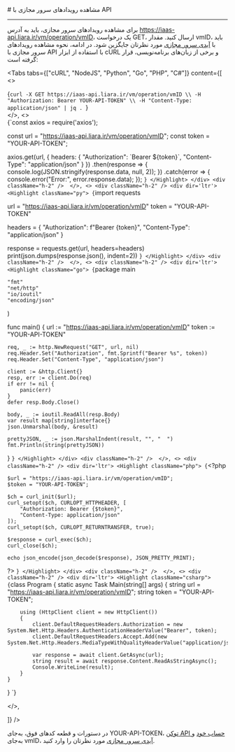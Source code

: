 

<Layout>
<Head>
<title>مستندات مشاهده رویدادهای سرور مجازی با API - لیارا</title>
<meta property="og:title" content="مستندات خدمات رایانش ابری لیارا" />
<meta property="og:description" content="مستندات مربوط به نحوه مشاهده رویدادهای سرور مجازی با API در سرور مجازی ابری در لیارا"  />
</Head>
# مشاهده رویدادهای سرور مجازی با API
<hr className="mb-2" />

برای مشاهده رویدادهای سرور مجازی، باید به آدرس <Important>https://iaas-api.liara.ir/vm/operation/vmID</Important>، یک درخواست <Important>GET</Important>، ارسال کنید. مقدار <Important>vmID</Important>، باید با <a href="/iaas/details/vm-id/" className="text-[#2196f3]">آیدی سرور مجازی</a> مورد نظرتان جایگزین شود.
در ادامه، نحوه مشاهده رویدادهای سرور مجازی با API با استفاده از ابزار <Important>cURL</Important> و برخی از زبان‌های برنامه‌نویسی، قرار گرفته است:

<Tabs 
  tabs={["cURL", "NodeJS", "Python", "Go", "PHP", "C#"]} 
  content={[
  <>
    <div className="h-2" />
    <div dir='ltr'>
        <Highlight className="bash">
            {`curl -X GET https://iaas-api.liara.ir/vm/operation/vmID \\
  -H "Authorization: Bearer YOUR-API-TOKEN" \\
  -H "Content-Type: application/json" | jq .
`}
        </Highlight>
    </div>
    <div className="h-2" /> 
  </>,
  <>
    <div className="h-2" />
    <div dir='ltr'>
        <Highlight className="js">
            {`const axios = require('axios');

const url = "https://iaas-api.liara.ir/vm/operation/vmID";
const token = "YOUR-API-TOKEN";

axios.get(url, {
    headers: {
        "Authorization": \`Bearer \${token}\`,
        "Content-Type": "application/json"
    }
})
.then(response => {
    console.log(JSON.stringify(response.data, null, 2)); 
})
.catch(error => {
    console.error("Error:", error.response.data);
});
`}
        </Highlight>
    </div>
    <div className="h-2" /> 
  </>,
  <>
    <div className="h-2" />
    <div dir='ltr'>
        <Highlight className="py">
            {`import requests

url = "https://iaas-api.liara.ir/vm/operation/vmID"
token = "YOUR-API-TOKEN"

headers = {
    "Authorization": f"Bearer {token}",
    "Content-Type": "application/json"
}

response = requests.get(url, headers=headers)
print(json.dumps(response.json(), indent=2))
`}
        </Highlight>
    </div>
    <div className="h-2" /> 
  </>,
  <>
    <div className="h-2" />
    <div dir='ltr'>
        <Highlight className="go">
            {`package main

    "fmt"
    "net/http"
    "io/ioutil"
    "encoding/json"
)

func main() {
    url := "https://iaas-api.liara.ir/vm/operation/vmID"
    token := "YOUR-API-TOKEN"

    req, _ := http.NewRequest("GET", url, nil)
    req.Header.Set("Authorization", fmt.Sprintf("Bearer %s", token))
    req.Header.Set("Content-Type", "application/json")

    client := &http.Client{}
    resp, err := client.Do(req)
    if err != nil {
        panic(err)
    }
    defer resp.Body.Close()

    body, _ := ioutil.ReadAll(resp.Body)
    var result map[string]interface{}
    json.Unmarshal(body, &result)

    prettyJSON, _ := json.MarshalIndent(result, "", "  ")
    fmt.Println(string(prettyJSON)) 
}
`}
        </Highlight>
    </div>
    <div className="h-2" /> 
  </>,
  <>
    <div className="h-2" />
    <div dir='ltr'>
        <Highlight className="php">
            {`<?php

    $url = "https://iaas-api.liara.ir/vm/operation/vmID";
    $token = "YOUR-API-TOKEN";

    $ch = curl_init($url);
    curl_setopt($ch, CURLOPT_HTTPHEADER, [
        "Authorization: Bearer {$token}",
        "Content-Type: application/json"
    ]);
    curl_setopt($ch, CURLOPT_RETURNTRANSFER, true);

    $response = curl_exec($ch);
    curl_close($ch);

    echo json_encode(json_decode($response), JSON_PRETTY_PRINT);

?>
`}
        </Highlight>
    </div>
    <div className="h-2" /> 
  </>,
  <>
    <div className="h-2" />
    <div dir='ltr'>
        <Highlight className="csharp">
            {`class Program
{
    static async Task Main(string[] args)
    {
        string url = "https://iaas-api.liara.ir/vm/operation/vmID";
        string token = "YOUR-API-TOKEN";

        using (HttpClient client = new HttpClient())
        {
            client.DefaultRequestHeaders.Authorization = new System.Net.Http.Headers.AuthenticationHeaderValue("Bearer", token);
            client.DefaultRequestHeaders.Accept.Add(new System.Net.Http.Headers.MediaTypeWithQualityHeaderValue("application/json"));

            var response = await client.GetAsync(url);
            string result = await response.Content.ReadAsStringAsync();
            Console.WriteLine(result);
        }
    }
}
`}
        </Highlight>
    </div>
    <div className="h-2" /> 
  </>,
 
  ]}
/>

<Alert variant="info">
<p>
    در دستورات و قطعه کدهای فوق، به‌جای <Important>YOUR-API-TOKEN</Important>، <a href="/references/api/about" className="text-[#2196f3]">توکن API حساب خود</a> و به‌جای <Important>vmID</Important>، <a href="/iaas/details/vm-id/" className="text-[#2196f3]">آیدی سرور مجازی</a> مورد نظرتان را وارد کنید.
</p>
</Alert>

</Layout>